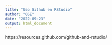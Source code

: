 ```yaml
---
title: "Uso Github en RStudio"
author: "CGE"
date: "2022-09-23"
output: html_document
---
```


https://resources.github.com/github-and-rstudio/